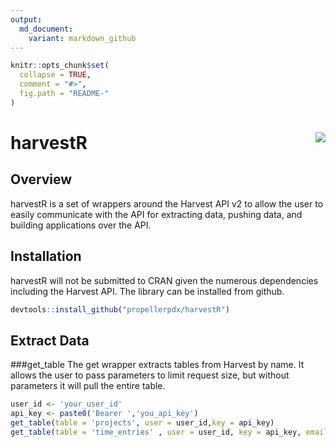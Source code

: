 ```yaml
---
output:
  md_document:
    variant: markdown_github
---
```


<!-- README.md is generated from README.Rmd. Please edit that file -->

```r
knitr::opts_chunk$set(
  collapse = TRUE,
  comment = "#>",
  fig.path = "README-"
)
```
# harvestR <img src="man/figures/logo.png" align="right" />

## Overview

harvestR is a set of wrappers around the Harvest API v2 to allow the user to easily communicate with the API for extracting data, pushing data, and building applications over the API.

## Installation
harvestR will not be submitted to CRAN given the numerous dependencies including the Harvest API. The library can be installed from github. 
```r
devtools::install_github("propellerpdx/harvestR")
```


## Extract Data

###get_table
The get wrapper extracts tables from Harvest by name. It allows the user to pass parameters to limit request size, but without parameters it will pull the entire table. 
```r
user_id <- 'your_user_id'
api_key <- paste0('Bearer ','you_api_key')
get_table(table = 'projects', user = user_id,key = api_key)
get_table(table = 'time_entries' , user = user_id, key = api_key, email = 'your_email',query = list(from = '2018-01-01', to = '2018-03-31'))

```

